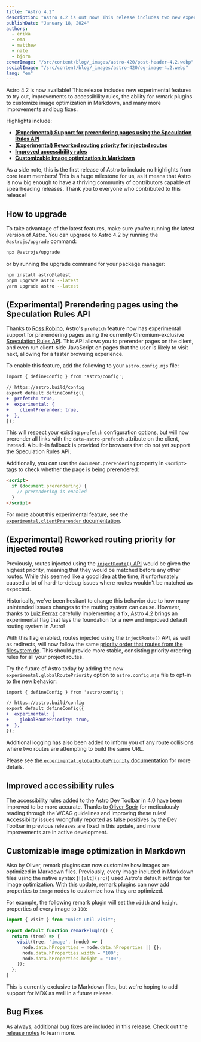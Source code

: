 ```yaml
---
title: "Astro 4.2"
description: "Astro 4.2 is out now! This release includes two new experimental features to try out, improvements to accessibility rules, and more."
publishDate: "January 18, 2024"
authors:
  - erika
  - ema
  - matthew
  - nate
  - bjorn
coverImage: "/src/content/blog/_images/astro-420/post-header-4.2.webp"
socialImage: "/src/content/blog/_images/astro-420/og-image-4.2.webp"
lang: "en"
---
```


Astro 4.2 is now available! This release includes new experimental features to try out, improvements to accessibility rules, the ability for remark plugins to customize image optimization in Markdown, and many more improvements and bug fixes.

Highlights include:

- **[(Experimental) Support for prerendering pages using the Speculation Rules API](#experimental-prerendering-pages-using-the-speculation-rules-api)**
- **[(Experimental) Reworked routing priority for injected routes](#experimental-reworked-routing-priority-for-injected-routes)**
- **[Improved accessibility rules](#improved-accessibility-rules)**
- **[Customizable image optimization in Markdown](#customizable-image-optimization-in-markdown)**

As a side note, this is the first release of Astro to include no highlights from core team members! This is a huge milestone for us, as it means that Astro is now big enough to have a thriving community of contributors capable of spearheading releases. Thank you to everyone who contributed to this release!

## How to upgrade

To take advantage of the latest features, make sure you're running the latest version of Astro. You can upgrade to Astro 4.2 by running the `@astrojs/upgrade` command:

```sh
npx @astrojs/upgrade
```

or by running the upgrade command for your package manager:

```sh
npm install astro@latest
pnpm upgrade astro --latest
yarn upgrade astro --latest
```

## (Experimental) Prerendering pages using the Speculation Rules API

Thanks to [Ross Robino](https://github.com/rossrobino), Astro's `prefetch` feature now has experimental support for prerendering pages using the currently Chromium-exclusive [Speculation Rules API](https://developer.mozilla.org/en-US/docs/Web/API/Speculation_Rules_API). This API allows you to prerender pages on the client, and even run client-side JavaScript on pages that the user is likely to visit next, allowing for a faster browsing experience.

To enable this feature, add the following to your `astro.config.mjs` file:

```diff
import { defineConfig } from 'astro/config';

// https://astro.build/config
export default defineConfig({
+  prefetch: true,
+  experimental: {
+    clientPrerender: true,
+  },
});
```

This will respect your existing `prefetch` configuration options, but will now prerender all links with the `data-astro-prefetch` attribute on the client, instead. A built-in fallback is provided for browsers that do not yet support the Speculation Rules API.

Additionally, you can use the `document.prerendering` property in `<script>` tags to check whether the page is being prerendered:

```html
<script>
  if (document.prerendering) {
    // prerendering is enabled
  }
</script>
```

For more about this experimental feature, see the [`experimental.clientPrerender` documentation](https://docs.astro.build/en/reference/configuration-reference/#experimentalclientprerenter).
## (Experimental) Reworked routing priority for injected routes

Previously, routes injected using the [`injectRoute()` API](https://docs.astro.build/en/reference/integrations-reference/#injectroute-option) would be given the highest priority, meaning that they would be matched before any other routes. While this seemed like a good idea at the time, it unfortunately caused a lot of hard-to-debug issues where routes wouldn't be matched as expected.

Historically, we've been hesitant to change this behavior due to how many unintended issues changes to the routing system can cause. However, thanks to [Luiz Ferraz](https://github.com/Fryuni) carefully implementing a fix, Astro 4.2 brings an experimental flag that lays the foundation for a new and improved default routing system in Astro!

With this flag enabled, routes injected using the `injectRoute()` API, as well as redirects, will now follow the same [priority order that routes from the filesystem do](https://docs.astro.build/en/core-concepts/routing/#route-priority-order). This should provide more stable, consisting priority ordering rules for all your project routes.

Try the future of Astro today by adding the new `experimental.globalRoutePriority` option to `astro.config.mjs` file to opt-in to the new behavior:

```diff
import { defineConfig } from 'astro/config';

// https://astro.build/config
export default defineConfig({
+  experimental: {
+    globalRoutePriority: true,
+  },
});
```

Additional logging has also been added to inform you of any route collisions where two routes are attempting to build the same URL.

Please see [the `experimental.globalRoutePriority` documentation](https://docs.astro.build/en/reference/configuration-reference/#experimentalglobalroutepriority) for more details.
## Improved accessibility rules

The accessibility rules added to the Astro Dev Toolbar in 4.0 have been improved to be more accurate. Thanks to [Oliver Speir](https://github.com/OliverSpeir) for meticulously reading through the WCAG guidelines and improving these rules! Accessibility issues wrongfully reported as false positives by the Dev Toolbar in previous releases are fixed in this update, and more improvements are in active development.

## Customizable image optimization in Markdown

Also by Oliver, remark plugins can now customize how images are optimized in Markdown files. Previously, every image included in Markdown files using the native syntax (`![alt](src)`) used Astro's default settings for image optimization. With this update, remark plugins can now add properties to `image` nodes to customize how they are optimized.

For example, the following remark plugin will set the `width` and `height` properties of every image to `100`:

```js
import { visit } from "unist-util-visit";

export default function remarkPlugin() {
  return (tree) => {
    visit(tree, 'image', (node) => {
      node.data.hProperties = node.data.hProperties || {};
      node.data.hProperties.width = "100";
      node.data.hProperties.height = "100";
    });
  };
}
```

This is currently exclusive to Markdown files, but we're hoping to add support for MDX as well in a future release.

## Bug Fixes

As always, additional bug fixes are included in this release. Check out the [release notes](https://github.com/withastro/astro/blob/refs/heads/main/packages/astro/CHANGELOG.md#TODO) to learn more.

